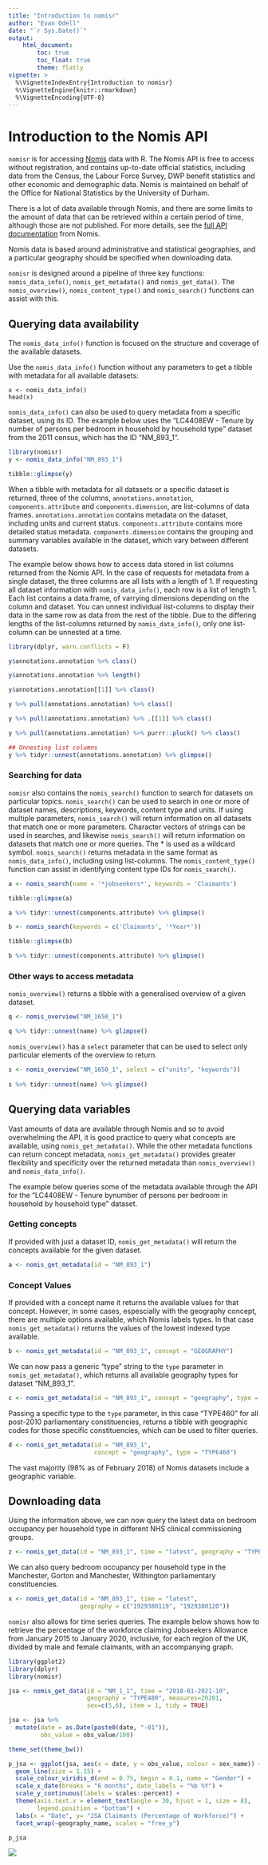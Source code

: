 ```yaml
---
title: "Introduction to nomisr"
author: "Evan Odell"
date: "`r Sys.Date()`"
output: 
    html_document:
        toc: true
        toc_float: true
        theme: flatly
vignette: >
  %\VignetteIndexEntry{Introduction to nomisr}
  %\VignetteEngine{knitr::rmarkdown}
  %\VignetteEncoding{UTF-8}
---
```


# Introduction to the Nomis API

`nomisr` is for accessing [Nomis](https://www.nomisweb.co.uk/) data with R. The Nomis API is free to access without registration, and contains up-to-date official statistics, including data from the Census, the Labour Force Survey, DWP benefit statistics and other economic and demographic data. Nomis is maintained on behalf of the Office for National Statistics by the University of Durham.

There is a lot of data available through Nomis, and there are some limits to the amount of data that can be retrieved within a certain period of time, although those are not published. For more details, see the [full API documentation](https://www.nomisweb.co.uk/api/v01/help) from Nomis.

Nomis data is based around administrative and statistical geographies, and a particular geography should be specified when downloading data.

`nomisr` is designed around a pipeline of three key functions: `nomis_data_info()`, `nomis_get_metadata()` and `nomis_get_data()`. The `nomis_overview()`, `nomis_content_type()` and `nomis_search()` functions can assist with this.

## Querying data availability

The `nomis_data_info()` function is focused on the structure and coverage of the available datasets.

Use the `nomis_data_info()` function without any parameters to get a tibble with metadata for all available datasets:

```
x <- nomis_data_info()
head(x)
```


`nomis_data_info()` can also be used to query metadata from a specific dataset, using its ID. The example below uses the "LC4408EW - Tenure by number of persons per bedroom in household by household type" dataset from the 2011 census, which has the ID "NM_893_1". 

```r
library(nomisr)
y <- nomis_data_info("NM_893_1")

tibble::glimpse(y)
```

When a tibble with metadata for all datasets or a specific dataset is returned, three of the columns, `annotations.annotation`, `components.attribute` and `components.dimension`, are list-columns of data frames. `annotations.annotation` contains metadata on the dataset, including units and current status. `components.attribute` contains more detailed status metadata. `components.dimension` contains the grouping and summary variables available in the dataset, which vary between different datasets.

The example below shows how to access data stored in list columns returned from the Nomis API. In the case of requests for metadata from a single dataset, the three columns are all lists with a length of 1. If requesting all dataset information with `nomis_data_info()`, each row is a list of length 1. Each list contains a data.frame, of varrying dimensions depending on the column and dataset. You can unnest individual list-columns to display their data in the same row as data from the rest of the tibble. Due to the differing lengths of the list-columns returned by `nomis_data_info()`, only one list-column can be unnested at a time.

```r
library(dplyr, warn.conflicts = F)

y$annotations.annotation %>% class()

y$annotations.annotation %>% length()

y$annotations.annotation[[1]] %>% class()

y %>% pull(annotations.annotation) %>% class()

y %>% pull(annotations.annotation) %>% .[[1]] %>% class()

y %>% pull(annotations.annotation) %>% purrr::pluck() %>% class()

## Unnesting list columns
y %>% tidyr::unnest(annotations.annotation) %>% glimpse()
```

### Searching for data

`nomisr` also contains the `nomis_search()` function to search for datasets on particular topics. `nomis_search()` can be used to search in one or more of dataset names, descriptions, keywords, content type and units. If using multiple parameters, `nomis_search()` will return information on all datasets that match one or more parameters. Character vectors of strings can be used in searches, and likewise `nomis_search()` will return information on datasets that match one or more queries. The * is used as a wildcard symbol. `nomis_search()` returns metadata in the same format as `nomis_data_info()`, including using list-columns. The `nomis_content_type()` function can assist in identifying content type IDs for `nomis_search()`.

```r
a <- nomis_search(name = '*jobseekers*', keywords = 'Claimants')

tibble::glimpse(a)

a %>% tidyr::unnest(components.attribute) %>% glimpse()

b <- nomis_search(keywords = c('Claimants', '*Year*'))

tibble::glimpse(b)

b %>% tidyr::unnest(components.attribute) %>% glimpse()

```


### Other ways to access metadata

`nomis_overview()` returns a tibble with a generalised overview of a given dataset.


```r
q <- nomis_overview("NM_1650_1")

q %>% tidyr::unnest(name) %>% glimpse()

```

`nomis_overview()` has a `select` parameter that can be used to select only particular elements of the overview to return.

```r
s <- nomis_overview("NM_1650_1", select = c("units", "keywords"))
 
s %>% tidyr::unnest(name) %>% glimpse()
```


## Querying data variables

Vast amounts of data are available through Nomis and so to avoid overwhelming the API, it is good practice to query what concepts are available, using `nomis_get_metadata()`. While the other metadata functions can return concept metadata, `nomis_get_metadata()` provides greater flexibility and specificity over the returned metadata than `nomis_overview()` and `nomis_data_info()`.

The example below queries some of the metadata available through the API for the "LC4408EW - Tenure bynumber of persons per bedroom in household by household type" dataset.

### Getting concepts

If provided with just a dataset ID, `nomis_get_metadata()` will return the concepts available for the given dataset. 

```r
a <- nomis_get_metadata(id = "NM_893_1")
```

### Concept Values
  
If provided with a concept name it returns the available values for that concept. However, in some cases, espescially with the geography concept, there are multiple options available, which Nomis labels types. In that case `nomis_get_metadata()` returns the values of the lowest indexed type available.
  

```r
b <- nomis_get_metadata(id = "NM_893_1", concept = "GEOGRAPHY")
```

We can now pass a generic "type" string to the `type` parameter in `nomis_get_metadata()`, which returns all available geography types for dataset "NM_893_1".

  

```r
c <- nomis_get_metadata(id = "NM_893_1", concept = "geography", type = "type")
```

  
Passing a specific type to the `type` parameter, in this case "TYPE460" for all post-2010 parliamentary constituencies, returns a tibble with geographic codes for those specific constituencies, which can be used to filter queries.
  

```r
d <- nomis_get_metadata(id = "NM_893_1",
                        concept = "geography", type = "TYPE460")

```


The vast majority (98% as of February 2018) of Nomis datasets include a geographic variable.

## Downloading data

Using the information above, we can now query the latest data on bedroom occupancy per household type in different NHS clinical commissioning groups.

```r
z <- nomis_get_data(id = "NM_893_1", time = "latest", geography = "TYPE266")
```

We can also query bedroom occupancy per household type in the Manchester, Gorton and Manchester, Withington parliamentary constituencies.

```r
x <- nomis_get_data(id = "NM_893_1", time = "latest",
                    geography = c("1929380119", "1929380120"))
```


`nomisr` also allows for time series queries. The example below shows how to retrieve the percentage of the workforce claiming Jobseekers Allowance from January 2015 to January 2020, inclusive, for each region of the UK, divided by male and female claimants, with an accompanying graph.


```r
library(ggplot2)
library(dplyr)
library(nomisr)

jsa <- nomis_get_data(id = "NM_1_1", time = "2018-01-2021-10",
                      geography = "TYPE480", measures=20201,
                      sex=c(5,6), item = 1, tidy = TRUE)

jsa <- jsa %>% 
  mutate(date = as.Date(paste0(date, "-01")),
         obs_value = obs_value/100)

theme_set(theme_bw())

p_jsa <- ggplot(jsa, aes(x = date, y = obs_value, colour = sex_name)) + 
  geom_line(size = 1.15) +
  scale_colour_viridis_d(end = 0.75, begin = 0.1, name = "Gender") + 
  scale_x_date(breaks = "6 months", date_labels = "%b %Y") + 
  scale_y_continuous(labels = scales::percent) + 
  theme(axis.text.x = element_text(angle = 30, hjust = 1, size = 8),
        legend.position = "bottom") + 
  labs(x = "Date", y= "JSA Claimants (Percentage of Workforce)") + 
  facet_wrap(~geography_name, scales = "free_y")

p_jsa
```

![](p_jsa.png)


